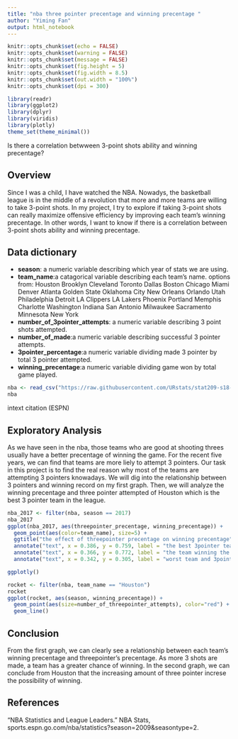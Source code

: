 ---
title: "nba three pointer precentage and winning precentage "
author: "Yiming Fan"
output: html_notebook
---





```{r setup, include=FALSE, message=FALSE, warning=FALSE}
knitr::opts_chunk$set(echo = FALSE)
knitr::opts_chunk$set(warning = FALSE)
knitr::opts_chunk$set(message = FALSE)
knitr::opts_chunk$set(fig.height = 5)
knitr::opts_chunk$set(fig.width = 8.5)
knitr::opts_chunk$set(out.width = "100%")
knitr::opts_chunk$set(dpi = 300)

library(readr)
library(ggplot2)
library(dplyr)
library(viridis)
library(plotly)
theme_set(theme_minimal())
```

Is there a correlation betwween 3-point shots ability and winning precentage?

## Overview



Since I was a child, I have watched the NBA. Nowadys, the basketball league is in the middle of a revolution that more and more teams are willing to take 3-point shots. In my project, I try to explore if taking 3-point shots can really maximize offensive efficiency by improving each team's winning precentage. In other words, I want to know if there is a correlation between 3-point shots ability and winning precentage.

## Data dictionary


- **season**: a numeric variable describing which year of stats we are using.
- **team_name**:a catagorical variable describing each team's name. 
options from:
Houston
Brooklyn
Cleveland
Toronto
Dallas
Boston
Chicago
Miami
Denver
Atlanta
Golden State
Oklahoma City
New Orleans
Orlando
Utah
Philadelphia
Detroit
LA Clippers
LA Lakers
Phoenix
Portland
Memphis
Charlotte
Washington
Indiana
San Antonio
Milwaukee
Sacramento
Minnesota
New York
- **number_of_3pointer_attempts**: a numeric variable describing 3 point shots attempted. 
- **number_of_made**:a numeric variable describing successful 3 pointer attempts.
- **3pointer_percentage**:a numeric variable dividing made 3 pointer by total 3 pointer attempted.
- **winning_precentage**:a numeric variable dividing game won by total game played. 





```{r}
nba <- read_csv("https://raw.githubusercontent.com/URstats/stat209-s18-fanyiming33/master/nba.csv") 
nba
```
intext citation (ESPN)


## Exploratory Analysis
As we have seen in the nba, those teams who are good at shooting threes usually have a better precentage of winning the game. For the recent five years, we can find that teams are more liely to attempt 3 pointers. Our task in this project is to find the real reason why most of the teams are attempting 3 pointers knowadays.
We will dig into the relationship between 3 pointers and winning record on my first graph. Then, we will analyze the winning precentage and three pointer attempted of Houston which is the best 3 pointer team in the league.


```{r, echo=FALSE}
nba_2017 <- filter(nba, season == 2017)
nba_2017
ggplot(nba_2017, aes(threepointer_precentage, winning_precentage)) +
  geom_point(aes(color=team_name), size=5) +
  ggtitle("the effect of threepointer precentage on winning precentage") +
  annotate("text", x = 0.386, y = 0.759, label = "the best 3pointer team" ) +
  annotate("text", x = 0.366, y = 0.772, label = "the team winning the most") +
  annotate("text", x = 0.342, y = 0.305, label = "worst team and 3pointer team")

ggplotly()
```

```{r}
rocket <- filter(nba, team_name == "Houston")
rocket
ggplot(rocket, aes(season, winning_precentage)) +
  geom_point(aes(size=number_of_threepointer_attempts), color="red") +
  geom_line()

```

## Conclusion

From the first graph, we can clearly see a relationship between each team's winning precentage and threepointer's precentage. As more 3 shots are made, a team has a greater chance of winning. In the second graph, we can conclude from Houston that the increasing amount of three pointer increse the possibility of winning. 

## References

"NBA Statistics and League Leaders." NBA Stats,       sports.espn.go.com/nba/statistics?season=2009&seasontype=2.



